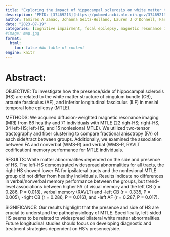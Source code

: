 ```yaml
---
title: "Exploring the impact of hippocampal sclerosis on white matter tracts memory in individuals with mesial temporal lobe epilepsy"
description: "PMID: [37469213](https://pubmed.ncbi.nlm.nih.gov/37469213/){target='_blank'}    DOI: [10.1002/epi4.12793](https://doi.org/10.1002/epi4.12793){target='_blank'}"
author: Tamires A Zanao, Johanna Seitz-Holland, Lauren J O'Donnell, Fan Zhang, Yogesh Rathi, Tatila M Lopes, Luciana Ramalho Pimentel-Silva, Clarissa L Yassuda, Nikos Makris, Martha E Shenton, Sylvain Bouix, Amanda E Lyall, Fernando Cendes
date: "2023-07-19"
categories: [cognitive impairment, focal epilepsy, magnetic resonance imaging, white matter tracts]
#image: map.jpg
format:
  html:
    toc: false #No table of content
engine: knitr
---
```


# Abstract:

OBJECTIVE: To investigate how the presence/side of hippocampal sclerosis (HS) are related to the white matter structure of cingulum bundle (CB), arcuate fasciculus (AF), and inferior longitudinal fasciculus (ILF) in mesial temporal lobe epilepsy (MTLE).

METHODS: We acquired diffusion-weighted magnetic resonance imaging (MRI) from 86 healthy and 71 individuals with MTLE (22 righ-HS; right-HS, 34 left-HS; left-HS, and 15 nonlesional MTLE). We utilized two-tensor tractography and fiber clustering to compare fractional anisotropy (FA) of each side/tract between groups. Additionally, we examined the association between FA and nonverbal (WMS-R) and verbal (WMS-R, RAVLT codification) memory performance for MTLE individuals.

RESULTS: White matter abnormalities depended on the side and presence of HS. The left-HS demonstrated widespread abnormalities for all tracts, the right-HS showed lower FA for ipsilateral tracts and the nonlesional MTLE group did not differ from healthy individuals. Results indicate no differences in verbal/nonverbal memory performance between the groups, but trend-level associations between higher FA of visual memory and the left CB (r = 0.286, P = 0.018), verbal memory (RAVLT) and -left CB (r = 0.335, P = 0.005), -right CB (r = 0.286, P = 0.016), and -left AF (r = 0.287, P = 0.017).

SIGNIFICANCE: Our results highlight that the presence and side of HS are crucial to understand the pathophysiology of MTLE. Specifically, left-sided HS seems to be related to widespread bilateral white matter abnormalities. Future longitudinal studies should focus on developing diagnostic and treatment strategies dependent on HS's presence/side.
        